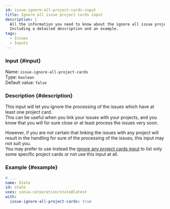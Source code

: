 ```yaml
---
id: issue-ignore-all-project-cards-input
title: Ignore all issue project cards input
description: |
  All the information you need to know about the ignore all issue project cards input.
  Including a detailed description and an example.
tags:
  - Issues
  - Inputs
---
```


### Input {#input}

Name: `issue-ignore-all-project-cards`  
Type: `boolean`  
Default value: `false`

### Description {#description}

This input will let you ignore the processing of the issues which have at least one project card.  
This can be useful when you link your issues with your projects, and you know that you will for sure close or at least process the issues very soon.

However, if you are not certain that linking the issues with any project will result in the handling for sure of the processing of the issues, this input may not suit you.  
You may prefer to use instead the [ignore any project cards input](issue-ignore-any-project-cards-input) to list only some specific project cards or not use this input at all.

### Example {#example}

```yml {6}
# ...
name: Stale
id: stale
uses: sonia-corporation/stale@latest
with:
  issue-ignore-all-project-cards: true
```
